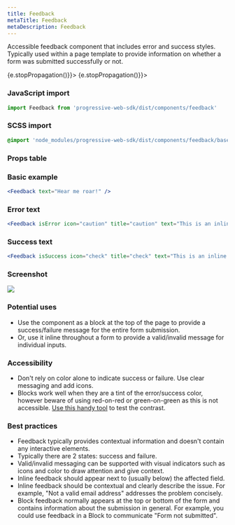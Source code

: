 ```yaml
---
title: Feedback
metaTitle: Feedback
metaDescription: Feedback
---
```



<div class="component-intro">

Accessible feedback component that includes error and success styles. Typically used within a page template to provide information on whether a form was submitted successfully or not.

</div>

<div onClick={(e) => {e.stopPropagation()}}>
<Tabs activeIndex={0} className="devcenter">
<TabsPanel title="Code" onClick={(e) => {e.stopPropagation()}}>

### JavaScript import

```jsx
import Feedback from 'progressive-web-sdk/dist/components/feedback'
```

### SCSS import

```scss
@import 'node_modules/progressive-web-sdk/dist/components/feedback/base';
```

### Props table

<PropsTable propMetaData={props.componentMetadata.childrenComponentProp} />

### Basic example

```jsx react-live=true
<Feedback text="Hear me roar!" />
```

### Error text

```jsx react-live=true
<Feedback isError icon="caution" title="caution" text="This is an inline error message." />
```

### Success text

```jsx react-live=true
<Feedback isSuccess icon="check" title="check" text="This is an inline success message." />
```

</TabsPanel>
<TabsPanel title="Design" class="markdown">

### Screenshot

![](./images/components/feedback/feedback-uikit.png)

### Potential uses

-   Use the component as a block at the top of the page to provide a success/failure message for the entire form submission.
-   Or, use it inline throughout a form to provide a valid/invalid message for individual inputs.

### Accessibility

-   Don't rely on color alone to indicate success or failure. Use clear messaging and add icons.
-   Blocks work well when they are a tint of the error/success color, however beware of using red-on-red or green-on-green as this is not accessible. [Use this handy tool](https://www.contrastchecker.com) to test the contrast.

### Best practices

-   Feedback typically provides contextual information and doesn't contain any interactive elements.
-   Typically there are 2 states: success and failure.
-   Valid/invalid messaging can be supported with visual indicators such as icons and color to draw attention and give context.
-   Inline feedback should appear next to (usually below) the affected field.
-   Inline feedback should be contextual and clearly describe the issue. For example, "Not a valid email address" addresses the problem concisely.
-   Block feedback normally appears at the top or bottom of the form and contains information about the submission in general. For example, you could use feedback in a Block to communicate "Form not submitted".

</TabsPanel>
</Tabs>
</div>
